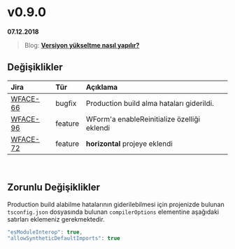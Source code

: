 # v0.9.0

**07.12.2018**

> Blog: [__Versiyon yükseltme nasıl yapılır?__](./#/blog/how-to-version-upgrade)

## Değişiklikler

| Jira                                                      | Tür           | Açıklama                                                                      |
|:----------------------------------------------------------|:--------------|:------------------------------------------------------------------------------|
| [WFACE-66](https://jira.digiturk.com.tr/browse/WFACE-66)  | bugfix        | Production build alma hataları giderildi.                                     |
| [WFACE-96](https://jira.digiturk.com.tr/browse/WFACE-96)  | feature       | WForm'a enableReinitialize özelliği eklendi                                   |
| [WFACE-72](https://jira.digiturk.com.tr/browse/WFACE-72)  | feature       | __horizontal__ projeye eklendi                                                |


<br/>

## Zorunlu Değişiklikler

Production build alabilme hatalarının giderilebilmesi için projenizde bulunan `tsconfig.json` dosyasında bulunan
`compilerOptions` elementine aşağıdaki satırları eklemeniz gerekmektedir. 

```javascript
"esModuleInterop": true,
"allowSyntheticDefaultImports": true
```